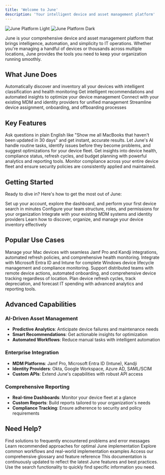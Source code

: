 ```yaml
---
title: 'Welcome to June'
description: 'Your intelligent device and asset management platform'
---
```


<img
  className="block dark:hidden"
  src="/images/hero-dark.png"
  alt="June Platform Light"
/>
<img
  className="hidden dark:block"
  src="/images/hero-dark.png"
  alt="June Platform Dark"
/>

June is your comprehensive device and asset management platform that brings intelligence, automation, and simplicity to IT operations. Whether you're managing a handful of devices or thousands across multiple locations, June provides the tools you need to keep your organization running smoothly.

## What June Does

<CardGroup cols={2}>
  <Card
    title="Smart Device Discovery"
    icon="magnifying-glass"
    href="/device-management/asset-discovery"
  >
    Automatically discover and inventory all your devices with intelligent classification and health monitoring
  </Card>
  <Card
    title="AI-Powered Insights"
    icon="sparkles"
    href="/ai-features/ai-insights"
  >
    Get intelligent recommendations and automated insights to optimize your device management
  </Card>
  <Card
    title="Seamless Integrations"
    icon="plug"
    href="/integrations/mdm-integrations"
  >
    Connect with your existing MDM and identity providers for unified management
  </Card>
  <Card
    title="Employee Lifecycle"
    icon="users"
    href="/employee-management/employee-onboarding"
  >
    Streamline device assignment, onboarding, and offboarding processes
  </Card>
</CardGroup>

## Key Features

<CardGroup cols={2}>
  <Card title="Natural Language Search" icon="search">
    Ask questions in plain English like "Show me all MacBooks that haven't been updated in 30 days" and get instant, accurate results.
  </Card>
  <Card title="Smart Automation" icon="bot">
    Let June's AI handle routine tasks, identify issues before they become problems, and suggest optimizations for your device fleet.
  </Card>
  <Card title="Comprehensive Reporting" icon="bar-chart-3">
    Get insights into device health, compliance status, refresh cycles, and budget planning with powerful analytics and reporting tools.
  </Card>
  <Card title="Security & Compliance" icon="shield-check">
    Monitor compliance across your entire device fleet and ensure security policies are consistently applied and maintained.
  </Card>
</CardGroup>

## Getting Started

Ready to dive in? Here's how to get the most out of June:

<CardGroup cols={2}>
  <Card
    title="Quick Start Guide"
    icon="rocket"
    href="/getting-started/quick-start"
  >
    Set up your account, explore the dashboard, and perform your first device search in minutes
  </Card>
  <Card
    title="Organization Setup"
    icon="building"
    href="/getting-started/organization-setup"
  >
    Configure your team structure, roles, and permissions for your organization
  </Card>
  <Card
    title="Connect Your Systems"
    icon="link"
    href="/integrations/mdm-integrations"
  >
    Integrate with your existing MDM systems and identity providers
  </Card>
  <Card
    title="Device Management"
    icon="desktop"
    href="/device-management/asset-discovery"
  >
    Learn how to discover, organize, and manage your device inventory effectively
  </Card>
</CardGroup>

## Popular Use Cases

<AccordionGroup>
  <Accordion icon="laptop" title="Mac Fleet Management">
    Manage your Mac devices with seamless Jamf Pro and Kandji integrations, automated refresh policies, and comprehensive health monitoring.
  </Accordion>
  
  <Accordion icon="microsoft" title="Windows Device Management">
    Integrate with Microsoft Entra ID and Intune for complete Windows device lifecycle management and compliance monitoring.
  </Accordion>
  
  <Accordion icon="building-shield" title="Remote Workforce Support">
    Support distributed teams with remote device actions, automated onboarding, and comprehensive device tracking regardless of location.
  </Accordion>
  
  <Accordion icon="chart-line" title="Budget Planning & Forecasting">
    Plan device refresh cycles, track depreciation, and forecast IT spending with advanced analytics and reporting tools.
  </Accordion>
</AccordionGroup>

## Advanced Capabilities

### AI-Driven Asset Management
- **Predictive Analytics**: Anticipate device failures and maintenance needs
- **Smart Recommendations**: Get actionable insights for optimization
- **Automated Workflows**: Reduce manual tasks with intelligent automation

### Enterprise Integration
- **MDM Platforms**: Jamf Pro, Microsoft Entra ID (Intune), Kandji
- **Identity Providers**: Okta, Google Workspace, Azure AD, SAML/SCIM
- **Custom APIs**: Extend June's capabilities with robust API access

### Comprehensive Reporting
- **Real-time Dashboards**: Monitor your device fleet at a glance
- **Custom Reports**: Build reports tailored to your organization's needs
- **Compliance Tracking**: Ensure adherence to security and policy requirements

## Need Help?

<CardGroup cols={2}>
  <Card
    title="Common Issues"
    icon="circle-question"
    href="/troubleshooting/common-issues"
  >
    Find solutions to frequently encountered problems and error messages
  </Card>
  <Card
    title="Best Practices"
    icon="star"
    href="/best-practices/organizational-setup"
  >
    Learn recommended approaches for optimal June implementation
  </Card>
  <Card
    title="Workflows & Use Cases"
    icon="workflow"
    href="/workflows/common-workflows"
  >
    Explore common workflows and real-world implementation examples
  </Card>
  <Card
    title="Reference Guide"
    icon="book"
    href="/reference/glossary"
  >
    Access our comprehensive glossary and feature reference
  </Card>
</CardGroup>

<Note>
This documentation is continuously updated to reflect the latest June features and best practices. Use the search functionality to quickly find specific information you need.
</Note>
